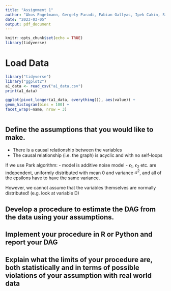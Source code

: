```yaml
---
title: "Assignment 1"
author: "Akos Engelmann, Gergely Paradi, Fabian Gallyas, Ipek Cakin, Simon Jasansky"
date: "2023-03-05"
output: pdf_document
---
```


```r
knitr::opts_chunk$set(echo = TRUE)
library(tidyverse)
```


# Load Data
```r
library("tidyverse")
library("ggplot2")
a1_data <- read_csv("a1_data.csv")
print(a1_data)

ggplot(pivot_longer(a1_data, everything()), aes(value)) +
geom_histogram(bins = 100) +
facet_wrap(~name, nrow = 3)


```
```r




```


## Define the assumptions that you would like to make.
- There is a causal relationship between the variables
- The causal relationship (i.e. the graph) is acyclic and with no self-loops 

If we use Park algorithm: 
- model is additive noise model
- $\epsilon_1$, $\epsilon_2$ etc. are independent, uniformly distributed with mean 0 and variance $\sigma^2$, and all of the epsilons have to have the same variance. 

However, we cannot assume that the variables themselves are normally distributed! (e.g. look at variable D)


## Develop a procedure to estimate the DAG from the data using your assumptions.




## Implement your procedure in R or Python and report your DAG

## Explain what the limits of your procedure are, both statistically and in terms of possible violations of your assumption with real world data
